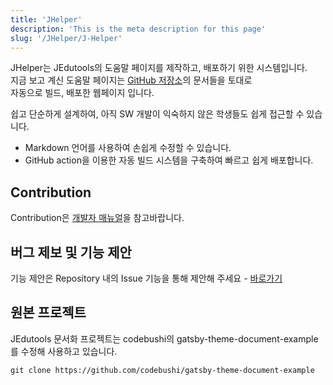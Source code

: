 ```yaml
---
title: 'JHelper'
description: 'This is the meta description for this page'
slug: '/JHelper/J-Helper'
---
```


JHelper는 JEdutools의 도움말 페이지를 제작하고, 배포하기 위한 시스템입니다.  
지금 보고 계신 도움말 페이지는 [GitHub 저장소](https://github.com/JBNU-JEduTools/document)의 문서들을 토대로  
자동으로 빌드, 배포한 웹페이지 입니다.  

쉽고 단순하게 설계하여, 아직 SW 개발이 익숙하지 않은 학생들도 쉽게 접근할 수 있습니다.

* Markdown 언어를 사용하여 손쉽게 수정할 수 있습니다.
* GitHub action을 이용한 자동 빌드 시스템을 구축하여 빠르고 쉽게 배포합니다.


## Contribution

Contribution은 [개발자 매뉴얼](https://jbnu-jedutools.github.io/document/JHelper/devManual)을 참고바랍니다.


## 버그 제보 및 기능 제안

기능 제안은 Repository 내의 Issue 기능을 통해 제안해 주세요 - [바로가기](https://github.com/JBNU-JEduTools/document/issues)

## 원본 프로젝트

JEdutools 문서화 프로젝트는 codebushi의 gatsby-theme-document-example를 수정해 사용하고 있습니다.
```
git clone https://github.com/codebushi/gatsby-theme-document-example
```

